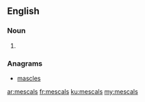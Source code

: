 ==English==

===Noun===
{{head|en|plural}}

# {{plural of|mescal|lang=en}}

===Anagrams===
* [[mascles#English|mascles]]

[[ar:mescals]]
[[fr:mescals]]
[[ku:mescals]]
[[my:mescals]]
